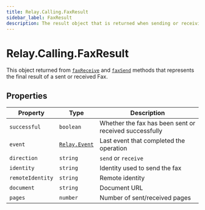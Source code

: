 ```yaml
---
title: Relay.Calling.FaxResult
sidebar_label: FaxResult
description: The result object that is returned when sending or receiving a fax.
---
```


[faxreceive]: /sdks/relay-realtime-sdk/v2/language/nodejs/calling/call#faxreceive
[faxsend]: /sdks/relay-realtime-sdk/v2/language/nodejs/calling/call#faxsend
[relay-event]: /sdks/relay-realtime-sdk/v2/language/nodejs/event

# Relay.Calling.FaxResult

This object returned from [`faxReceive`][faxreceive] and [`faxSend`][faxsend] methods that represents the final result of a sent or received Fax.

## Properties

| Property | Type | Description |
| -------- | ---- | ----------- |
| `successful` | `boolean` | Whether the fax has been sent or received successfully |
| `event` | [`Relay.Event`][relay-event] | Last event that completed the operation |
| `direction` | `string` | `send` or `receive` |
| `identity` | `string` | Identity used to send the fax |
| `remoteIdentity` | `string` | Remote identity |
| `document` | `string` | Document URL |
| `pages` | `number` | Number of sent/received pages |